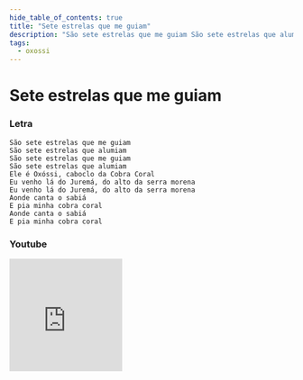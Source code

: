 ```yaml
---
hide_table_of_contents: true
title: "Sete estrelas que me guiam"
description: "São sete estrelas que me guiam São sete estrelas que alumiam São sete estrelas que me guiam São sete estrelas que alumiam Ele é Oxóssi, caboclo da Cobra Coral Eu venho lá do Juremá, do alto da serra morena Eu venho lá do Juremá, do alto da serra morena Aonde canta o sabiá E pia minha cobra coral Aonde canta o sabiá E pia minha cobra coral"
tags:
  - oxossi
---
```


# Sete estrelas que me guiam

### Letra

```text
São sete estrelas que me guiam
São sete estrelas que alumiam
São sete estrelas que me guiam
São sete estrelas que alumiam
Ele é Oxóssi, caboclo da Cobra Coral
Eu venho lá do Juremá, do alto da serra morena
Eu venho lá do Juremá, do alto da serra morena
Aonde canta o sabiá
E pia minha cobra coral
Aonde canta o sabiá
E pia minha cobra coral
```

### Youtube

<iframe
  width="200"
  height="200"
  src="https://www.youtube.com/embed/5T7WmOHKVoc"
  title="YouTube video player"
  frameborder="0"
  allow="accelerometer; autoplay; clipboard-write; encrypted-media; gyroscope; picture-in-picture; web-share"
  referrerpolicy="strict-origin-when-cross-origin"
  allowfullscreen
></iframe>